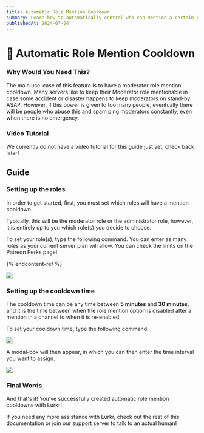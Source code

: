 ```yaml
---
title: Automatic Role Mention Cooldown
summary: Learn how to automatically control who can mention a certain role!
publishedAt: 2024-07-24
---
```



# 👑 Automatic Role Mention Cooldown

### Why Would You Need This?

The main use-case of this feature is to have a moderator role mention cooldown. Many servers like to keep their Moderator role mentionable in case some accident or disaster happens to keep moderators on stand-by ASAP. However, if this power is given to too many people, eventually there will be people who abuse this and spam ping moderators constantly, even when there is no emergency.

### Video Tutorial

We currently do not have a video tutorial for this guide just yet, check back later!

## Guide

### Setting up the roles

In order to get started, first, you must set which roles will have a mention cooldown.

Typically, this will be the moderator role or the administrator role, however, it is entirely up to you which role(s) you decide to choose.

To set your role(s), type the following command. You can enter as many roles as your current server plan will allow. You can check the limits on the Patreon Perks page!

<!--- {% content-ref url="../information/patreon-perks.md" %}
[patreon-perks.md](../information/patreon-perks.md)
---> {% endcontent-ref %}

<Image
	src={automaticRoleMentionCooldown1}
/>

### Setting up the cooldown time

The cooldown time can be any time between **5 minutes** and **30 minutes**, and it is the time between when the role mention option is disabled after a mention in a channel to when it is re-enabled.

To set your cooldown time, type the following command:

<Image
	src={automaticRoleMentionCooldown2}
/>

A modal-box will then appear, in which you can then enter the time interval you want to assign.

<Image
	src={automaticRoleMentionCooldown3}
/>

### Final Words

And that's it! You've successfully created automatic role mention cooldowns with Lurkr!

If you need any more assistance with Lurkr, check out the rest of this documentation or join our support server to talk to an actual human!

<!--- {% embed url="https://lurkr.gg/support" %} --->
